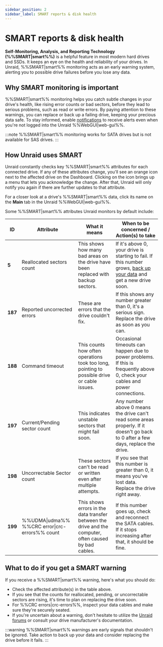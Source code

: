 ```yaml
---
sidebar_position: 2
sidebar_label: SMART reports & disk health
---
```


# SMART reports & disk health

**Self-Monitoring, Analysis, and Reporting Technology (%%SMART|smart%%)** is a helpful feature in most modern hard drives and SSDs. It keeps an eye on the health and reliability of your drives. In Unraid, %%SMART|smart%% monitoring acts as an early warning system, alerting you to possible drive failures before you lose any data.

## Why SMART monitoring is important

%%SMART|smart%% monitoring helps you catch subtle changes in your drive's health, like rising error counts or bad sectors, before they lead to serious problems, such as read or write errors. By paying attention to these warnings, you can replace or back up a failing drive, keeping your precious data safe. To stay informed, enable [notifications](../../getting-started/set-up-unraid/customize-unraid-settings.mdx#notification-settings) to receive alerts even when you're not logged into the Unraid %%WebGUI|web-gui%%.

:::note
%%SMART|smart%% monitoring works for SATA drives but is not available for SAS drives.
:::

## How Unraid uses SMART

Unraid constantly checks key %%SMART|smart%% attributes for each connected drive. If any of these attributes change, you'll see an orange icon next to the affected drive on the Dashboard. Clicking on the icon brings up a menu that lets you acknowledge the change. After that, Unraid will only notify you again if there are further updates to that attribute.

For a closer look at a drive's %%SMART|smart%% data, click its name on the **Main** tab in the Unraid %%WebGUI|web-gui%%.

Some %%SMART|smart%% attributes Unraid monitors by default include:

| **ID**  | **Attribute**                                  | **What it means**                                                                                      | **When to be concerned / Action(s) to take**                                                                                                                                                                                |
| ------- | ---------------------------------------------- | ------------------------------------------------------------------------------------------------------ | --------------------------------------------------------------------------------------------------------------------------------------------------------------------------------------------------------------------------- |
| **5**   | Reallocated sectors count                      | This shows how many bad areas on the drive have been replaced with backup sectors.                     | If it's above 0, your drive is starting to fail. If this number grows, [back up your data](../../getting-started/set-up-unraid/complete-your-post-setup-essentials.mdx#back-up-your-flash-device) and get a new drive soon. |
| **187** | Reported uncorrected errors                    | These are errors that the drive couldn't fix.                                                          | If this shows any number greater than 0, it's a serious sign. Replace the drive as soon as you can.                                                                                                                         |
| **188** | Command timeout                                | This counts how often operations took too long, pointing to possible drive or cable issues.            | Occasional timeouts can happen due to power problems. If this is frequently above 0, check your cables and power connections.                                                                                               |
| **197** | Current/Pending sector count                   | This indicates unstable sectors that might fail soon.                                                  | Any number above 0 means the drive can't read some areas properly. If it doesn't go back to 0 after a few days, replace the drive.                                                                                          |
| **198** | Uncorrectable Sector count                     | These sectors can't be read or written even after multiple attempts.                                   | If you see that this number is greater than 0, it means you've lost data. Replace the drive right away.                                                                                                                     |
| **199** | %%UDMA\|udma%% %%CRC error\|crc-errors%% count | This shows errors in the data transfer between the drive and the computer, often caused by bad cables. | If this number goes up, check and reconnect the SATA cables. If it stops increasing after that, it should be fine.                                                                                                          |

## What to do if you get a SMART warning

If you receive a %%SMART|smart%% warning, here's what you should do:

- Check the affected attribute(s) in the table above.
- If you see that the counts for reallocated, pending, or uncorrectable sectors are rising, it's time to plan on replacing the drive soon.
- For %%CRC errors|crc-errors%%, inspect your data cables and make sure they're securely seated.
- If you're uncertain about a warning, don't hesitate to utilize the [Unraid forums](https://forums.unraid.net/) or consult your drive manufacturer's documentation.

:::warning
%%SMART|smart%% warnings are early signals that shouldn't be ignored. Take action to back up your data and consider replacing the drive before it fails.
:::

